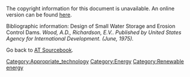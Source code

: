 The copyright information for this document is unavailable.  An online version can be found [http://www.cd3wd.com/cd3wd_40/JF/430/22-504.pdf here].

Bibliographic information:
Design of Small Water Storage and Erosion Control Dams. ''Wood, A.D., Richardson, E.V.. Published by United States Agency for International Development. (June, 1975).''

Go back to [[AT Sourcebook]].
[[Category:Appropriate_technology]]
[[Category:Energy]]
[[Category:Renewable energy]]